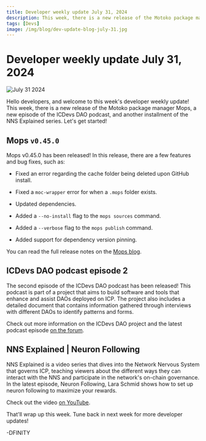 ```yaml
---
title: Developer weekly update July 31, 2024
description: This week, there is a new release of the Motoko package manager Mops, a new episode of the ICDevs DAO podcast, and another installment of the NNS Explained series.
tags: [Devs]
image: /img/blog/dev-update-blog-july-31.jpg
---
```


# Developer weekly update July 31, 2024

![July 31 2024](../../static/img/blog/dev-update-blog-july-31.jpg)

Hello developers, and welcome to this week's developer weekly update! This week, there is a new release of the Motoko package manager Mops, a new episode of the ICDevs DAO podcast, and another installment of the NNS Explained series. Let's get started!

## Mops `v0.45.0`

Mops v0.45.0 has been released! In this release, there are a few features and bug fixes, such as:

- Fixed an error regarding the cache folder being deleted upon GitHub install.

- Fixed a `moc-wrapper` error for when a `.mops` folder exists.

- Updated dependencies.

- Added a `--no-install` flag to the `mops sources` command.

- Added a `--verbose` flag to the `mops publish` command.

- Added support for dependency version pinning.

You can read the full release notes on the [Mops blog](https://blog.mops.one/2024-07-30-updates).

## ICDevs DAO podcast episode 2

The second episode of the ICDevs DAO podcast has been released! This podcast is part of a project that aims to build software and tools that enhance and assist DAOs deployed on ICP. The project also includes a detailed document that contains information gathered through interviews with different DAOs to identify patterns and forms.

Check out more information on the ICDevs DAO project and the latest podcast episode [on the forum](https://forum.dfinity.org/t/icdevs-org-daos-project/32840).

## NNS Explained | Neuron Following

NNS Explained is a video series that dives into the Network Nervous System that governs ICP, teaching viewers about the different ways they can interact with the NNS and participate in the network's on-chain governance. In the latest episode, Neuron Following, Lara Schmid shows how to set up neuron following to maximize your rewards.

Check out the video [on YouTube](https://www.youtube.com/watch?v=6BznC9p3w8w).

That'll wrap up this week. Tune back in next week for more developer updates!

-DFINITY